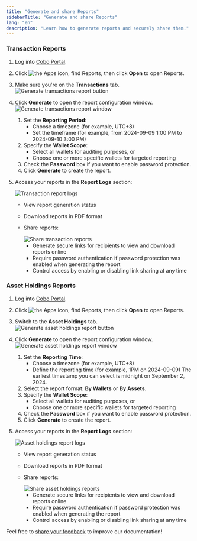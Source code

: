 ```yaml
---
title: "Generate and share Reports"
sidebarTitle: "Generate and share Reports"
lang: "en"
description: "Learn how to generate reports and securely share them."
---
```


### Transaction Reports

1. Log into [Cobo Portal](https://portal.cobo.com/login).
2. Click <img src="/en/images/portal-apps/reports/apps.svg" className="icon" alt="the Apps icon"/>, find Reports, then click **Open** to open Reports.
3. Make sure you're on the **Transactions** tab.
    <img src="/en/images/portal-apps/reports/generate-button-tr.png" className="full_screen" alt="Generate transactions report button"/>
4. Click **Generate** to open the report configuration window.
    <img src="/en/images/portal-apps/reports/generate-tr.png" className="full_screen" alt="Generate transactions report window"/>
    1. Set the **Reporting Period**:
        - Choose a timezone (for example, UTC+8)
        - Set the timeframe (for example, from 2024-09-09 1:00 PM to 2024-09-10 3:00 PM)
    2. Specify the **Wallet Scope**:
        - Select all wallets for auditing purposes, or
        - Choose one or more specific wallets for targeted reporting
    3. Check the **Password** box if you want to enable password protection.
    4. Click **Generate** to create the report.
5. Access your reports in the **Report Logs** section:

    <img src="/en/images/portal-apps/reports/tr-logs.png" className="full_screen" alt="Transaction report logs"/>

    - View report generation status
    - Download reports in PDF format
    - Share reports:

        <img src="/en/images/portal-apps/reports/share-tr.png" className="full_screen" alt="Share transaction reports"/>

        - Generate secure links for recipients to view and download reports online
        - Require password authentication if password protection was enabled when generating the report
        - Control access by enabling or disabling link sharing at any time

### Asset Holdings Reports

1. Log into [Cobo Portal](https://portal.cobo.com/login).
2. Click <img src="/en/images/portal-apps/reports/apps.svg" className="icon" alt="the Apps icon"/>, find Reports, then click **Open** to open Reports.
3. Switch to the **Asset Holdings** tab.
    <img src="/en/images/portal-apps/reports/generate-button-ah.png" className="full_screen" alt="Generate asset holdings report button"/>
4. Click **Generate** to open the report configuration window.
    <img src="/en/images/portal-apps/reports/generate-ah.png" className="full_screen" alt="Generate asset holdings report window"/>
    1. Set the **Reporting Time**:
        - Choose a timezone (for example, UTC+8)
        - Define the reporting time (for example, 1PM on 2024-09-09)
        <Info>The earliest timestamp you can select is midnight on September 2, 2024.</Info>
    2. Select the report format: **By Wallets** or **By Assets**.
    3. Specify the **Wallet Scope**:
        - Select all wallets for auditing purposes, or
        - Choose one or more specific wallets for targeted reporting
    4. Check the **Password** box if you want to enable password protection.
    5. Click **Generate** to create the report.
5. Access your reports in the **Report Logs** section:

    <img src="/en/images/portal-apps/reports/ah-logs.png" className="full_screen" alt="Asset holdings report logs"/>

    - View report generation status
    - Download reports in PDF format
    - Share reports:

        <img src="/en/images/portal-apps/reports/share-ah.png" className="full_screen" alt="Share asset holdings reports"/>

        - Generate secure links for recipients to view and download reports online
        - Require password authentication if password protection was enabled when generating the report
        - Control access by enabling or disabling link sharing at any time

<Tip>Feel free to [share your feedback](https://forms.zohopublic.com/cobo/form/DocumentFeedbackForm/formperma/QvLOhxJv1_JMsJ-1dleZ8Itb_7rzN-LtgvsDdxosoVI?referrername=manuals) to improve our documentation!</Tip>